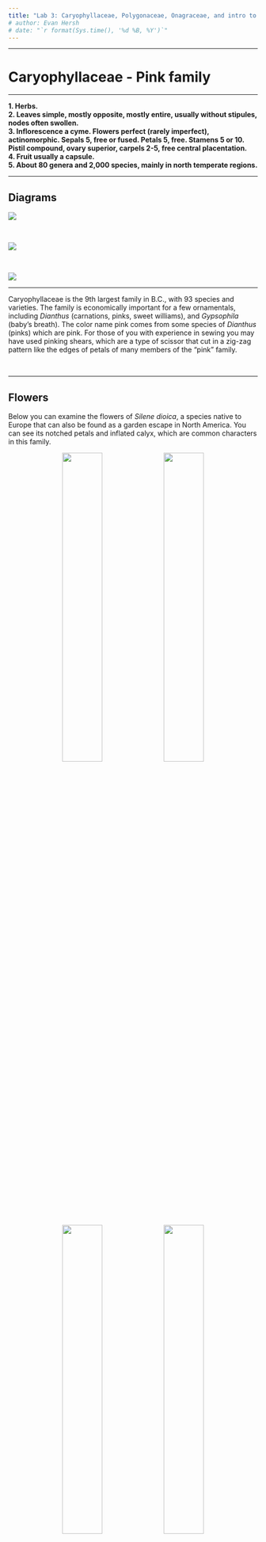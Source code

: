 ```yaml
---
title: "Lab 3: Caryophyllaceae, Polygonaceae, Onagraceae, and intro to GBIF"
# author: Evan Hersh
# date: "`r format(Sys.time(), '%d %B, %Y')`"
---
```


---

# Caryophyllaceae - Pink family

---

**1.	Herbs.**  
**2.	Leaves simple, mostly opposite, mostly entire, usually without stipules, nodes often swollen.**  
**3.	Inflorescence a cyme.  Flowers perfect (rarely imperfect), actinomorphic.  Sepals 5, free or fused.  Petals 5, free. Stamens 5 or 10.  Pistil compound, ovary superior, carpels 2-5, free central placentation.**  
**4.	Fruit usually a capsule.**  
**5.	About 80 genera and 2,000 species, mainly in north temperate regions.**  

---

## Diagrams

![](media/diagram_Caryophyllaceae1.png)

</br>

![](media/diagram_Caryophyllaceae2.png)

</br>

![](media/diagram_Caryophyllaceae3.png)

---

Caryophyllaceae is the 9th largest family in B.C., with 93 species and varieties.  The family is economically important for a few ornamentals, including *Dianthus* (carnations, pinks, sweet williams), and *Gypsophila* (baby's breath).  The color name pink comes from some species of *Dianthus* (pinks) which are pink.  For those of you with experience in sewing you may have used pinking shears, which are a type of scissor that cut in a zig-zag pattern like the edges of petals of many members of the “pink” family.

&nbsp;

---

## Flowers

Below you can examine the flowers of *Silene dioica*, a species native to Europe that can also be found as a garden escape in North America. You can see its notched petals and inflated calyx, which are common characters in this family. 

<p align="center">
![](./media/Caryophyllaceae_1.jpeg){width=40%} ![](./media/Caryophyllaceae_2.jpeg){width=40%}
![](./media/Caryophyllaceae_3.jpeg){width=40%} ![](./media/Caryophyllaceae_4.jpeg){width=40%}
</p>

&nbsp;

Here is a dissected flower. Can you identify all of the floral parts?

<p align="center">
![](./media/Caryophyllaceae_6.jpeg){width=80%}
</p>

&nbsp;

---

Here's a similar example of *Dianthus* sp. (carnations). *Dianthus* species are mainly native to Europe and Asia, but the genus is full of beautiful ornamentals that are planted worldwide. 

<p align="center">
![](./media/Caryophyllaceae_7.jpeg){width=40%} ![](./media/Caryophyllaceae_8.jpeg){width=40%}
![](./media/Caryophyllaceae_10.jpeg){width=40%}
</p>

&nbsp;

Here are some photos of a single petal from *Dianthus* sp. Can you identify the 'claw' and 'blade'?

<p align="center">
![](./media/Caryophyllaceae_11.jpeg){width=40%} ![](./media/Caryophyllaceae_12.jpeg){width=40%}
</p>

&nbsp;

---

## Leaves

Here you can see swollen nodes and opposite leaves, which are very common vegetative features in the Caryophyllaceae.

<p align="center">
![](./media/Caryophyllaceae_5.jpeg){width=80%}
</p>

<p align="center">
![](./media/Caryophyllaceae_9.jpeg){width=80%}
</p>

&nbsp;

---

## Fruit

Here is an unripe *Dianthus* fruit. You can see the fruit split open on the right. Can you tell the fruit type and placentation?

<p align="center">
![](./media/Caryophyllaceae_13.jpeg){width=40%} ![](./media/Caryophyllaceae_14.jpeg){width=40%}
</p>

&nbsp;

Here is a more mature example from *Silene dioica*.

<p align="center">
![](./media/Caryophyllaceae_16.jpeg){width=40%} ![](./media/Caryophyllaceae_17.jpeg){width=40%}
![](./media/Caryophyllaceae_18.jpeg){width=40%}
</p>



---

## Inflorescence

Another diagnostic character for the Caryophyllaceae is its inflorescence, which is typically a cyme. Pictured below is an inflorescence of *Stellaria media*, a common weed around the Vancouver area. Is this an example of a simple or a compound cyme?

<p align="center">
![](./media/Caryophyllaceae_15.jpeg){width=80%} 
</p>

</br>

*Silene dioica* also exhibits a cymose inflorescence structure.

<p align="center">
![](./media/Caryophyllaceae_19.jpeg){width=80%} 
</p>

---

## -KNOWLEDGE CHECK 3.1-

Draw a member of the Caryophyllaceae and include the following in your drawing: 

* Fused calyx  
* Notched petals
* Swollen nodes with opposite leaves
* Typical fruit and placentation 
* Cymose inflorescence structure  
* Make sure to label using the following terms: corolla, calyx, stamens, pistil, fruit (indicate fruit and placentation type)

&nbsp;

---

# Polygonaceae - Buckwheat family

---

**1.  Herbs, shrubs, or rarely vines or trees.**  
**2.  Leaves simple, alternate, often with a stipular sheath at the petiole base.  Stems often with swollen nodes.**  
**3.  Flowers usually perfect, actinomorphic, perianth in one series or of 2 series of 3 tepals each.  Tepals 3-6, usually not fused.  Stamens 6-9.  Pistil compound, ovary superior, carpels 2-4 but ovary with only 1 ovule, placentation basal.**  
**4.  Fruit an achene.**  
**5.  About 37 genera and 800 species, mainly in North Temperate regions.**  

---

## Diagrams

![](media/diagram_Polygonaceae1.png)

</br>

![](media/diagram_Polygonaceae2.png)

</br>

![](media/diagram_Polygonaceae3.png)

---

Polygonaceae is the 10th largest family in B.C., with 66 species, however this number includes several introduced weedy species.  Agricultural crops in the Polygonaceae include *Fagopyrum* (buckwheat) and *Rheum* (rhubarb).  A large number of *Polygonum* species have been reclassified to *Persicaria* and *Fallopia*.  When you use FNA and iNaturalist to identify members of this family make sure to check that you have the most current name.

---

## Flowers

Polygonaceae species typically have small white or pink flowers with parts in threes. Below you can see pictures of *Persicaria hydropiperoides*, a species that can be found around Vancouver in wet areas. Notice the crowded inflorescence with tiny pinkish flowers.

<p align="center">
![](./media/Polygonaceae_3.jpeg){width=40%} ![](./media/Polygonaceae_4.jpeg){width=40%}
</p>

&nbsp;

Another example is *Aconogonum campanulatum*, a species from the Himalayas that can be found at the UBC Botanical Garden. Take a look at those tiny flowers - can you identify the tepals, stamens, and styles?

<p align="center">
![](./media/Polygonaceae_5.jpeg){width=40%} ![](./media/Polygonaceae_6.jpeg){width=40%}
![](./media/Polygonaceae_7.jpeg){width=40%} ![](./media/Polygonaceae_8.jpeg){width=40%}
</p>

&nbsp;

---

## Nodes

An important diagnostic character for Polygonaceae is associated with their nodes, which are often swollen and have a stipular sheath (called an 'ocrea'). Can you see these characters in *P. hydropiperoides*?

<p align="center">
![](./media/Polygonaceae_1.jpeg){width=40%} ![](./media/Polygonaceae_2.jpeg){width=40%}
</p>

&nbsp;

Here are the nodes of *A. campanulatum*. In this species, the ocrea wraps around both the stem and the petiole - these different ocrea characters are often used in the Polygonaceae key to differentiate between species. In the photo on the right, you can see that ocrea has torn, but remains at the node as withered papery bits.

<p align="center">
![](./media/Polygonaceae_9.jpeg){width=40%} ![](./media/Polygonaceae_10.jpeg){width=40%}
</p>

---

## Heterostyly

The species *Fagopyrum esculentum* (buckwheat - not to be mistaken for *Eriogonum* sp. which are also called buckwheat...that's the problem with common names y'all!!!) is cultivated for its achenes (see below) and as a cover crop. *F. esculentum* is a great example of 'heterostyly', a condition that promotes outcrossing where flowers take two forms: 'pin' flowers that have long styles and short stamens, and 'thrum' flowers that have long stamens and short styles. Within an individual, every flower is either pin or thrum, and can only be pollinated by an insect that has visited the opposing form first. Can you differentiate between pin and thrum flowers in the pictures below?

<p align="center">
![](./media/Polygonaceae_11.jpeg){width=40%} ![](./media/Polygonaceae_12.jpeg){width=40%}
![](./media/Polygonaceae_13.jpeg){width=40%} ![](./media/Polygonaceae_14.jpeg){width=40%}
</p>

&nbsp;

---

## Fruit

Polygonaceae fruit are classified as achenes, despite the fact that they develop from a compound pistil. Even though they can have 2-4 carpels, only one ovule is formed within the ovary. Here you can see the three-sided achene of *F. esculentum*.

<p align="center">
![](./media/Polygonaceae_15.jpeg){width=40%} ![](./media/Polygonaceae_16.jpeg){width=40%}
</p>

&nbsp;

Achenes in the genus *Rumex* (docks and sorrels) are unique within the Polygonaceae. The inner three tepals are closely accrescent to the achene inside, forming a three-sided structure that is often adorned with wings or barbs on the margins. In addition, these inner tepals often have a round tubercule or 'callosity' on one or all three sides. See examples of *Rumex* achenes below. They often change to a reddish-brownish colour as they age. Can you spot the barbs and callosity? If you see anything like this out and about you can be pretty sure you've found *Rumex* sp....

<p align="center">
![](./media/Polygonaceae_17.jpeg){width=40%} ![](./media/Polygonaceae_18.jpeg){width=40%}
![](./media/Polygonaceae_19.jpeg){width=40%} ![](./media/Polygonaceae_20.jpeg){width=40%}
</p>

---

## -KNOWLEDGE CHECK 3.2-

Draw a Polygonaceae plant and include the following in your drawing:

* Small flowers with tepals 
* Swollen nodes and ocrea
* Simple leaves
* An achene (pretend your plant has achenes that resemble those found in the genus *Rumex*)
* Use the following terms to label your drawing: tepals, styles, stamens, node, achene, callosity, petiole, leaf blade, ocrea.  

&nbsp;

---

# Onagraceae - Evening-primrose family

--- 

**1.  Mainly herbs**  
**2. Leaves simple to pinnatifid, opposite or alternate, mostly without stipules**  
**3. Flowers perfect, mostly actinomorphic, hypanthium often conspicuous.  Sepals 4 (rarely 2 or 5), free or fused.  Petals 4 (rarely 2-6), free.  Stamens 2, 4 or 8.  Pistil compound, ovary inferior, carpels 4, placentation axile.**  
**4.  Fruit a capsule, or rarely a berry or nutlike.**  
**5. About 25 genera and 500 species, mainly New World, especially western North America.**  

---

## Diagrams

![](media/diagram_Onagraceae1.png)

</br>

![](media/diagram_Onagraceae2.png)

---

Members of the Onagraceae are easily recognized by their usually 4-merous polypetalous flowers with an inferior ovary.  It is the 18th largest family in B. C., with 46 taxa.  Several genera, especially *Fuchsia*, are grown as ornamentals, and oil from *Oenothera* seeds is used medicinally. 

---

## Flowers

You've seen *Fuschia* already in Lab 2. Take another look at the below photos, noting the long hypanthium, petaloid sepals, and inferior ovary. A conspicuous hypanthium, inferior ovary, and parts in 4's are good characters to help you narrow down to this family.

<p align="center">
![](./media/basic_1.jpeg){width=40%} ![](./media/basic_2.jpeg){width=40%}
![](./media/basic_2.5.jpeg){width=40%} ![](./media/basic_3.jpeg){width=40%}
</p>

<p align="center">
![](./media/basic_4.jpeg){width=80%}
</p>

&nbsp;

Here is a local weedy example, *Epilobium ciliatum*. It has small flowers with a long, slender ovary that is often mistaken as part of the pedicel. Can you identify all of the whorls?

<p align="center">
![](./media/Onagraceae_3.jpeg){width=40%} 
![](./media/Onagraceae_4.jpeg){width=40%}
![](./media/Onagraceae_5.jpeg){width=40%}
![](./media/Onagraceae_6.jpeg){width=40%}
</p>

&nbsp;

---

## Fruit

Most Onagraceae species form capsules from compound ovaries (though *Fuchsia* forms a berry). Here is a developing ovary from a *Fuchsia* flower. Can you tell how many carpels there are, and the type of placentation?

<p align="center">
![](./media/Onagraceae_1.jpeg){width=40%} 
![](./media/Onagraceae_2.jpeg){width=40%}
</p>

&nbsp;

*Epilobium* capsules dehisce along four sutures, and release hundreds of hairy seeds that disperse in the wind. 

<p align="center">
![](./media/Onagraceae_7.jpeg){width=40%} 
![](./media/Onagraceae_8.jpeg){width=40%}
![](./media/Onagraceae_9.jpeg){width=40%}
![](./media/Onagraceae_10.jpeg){width=40%}
</p>

&nbsp;

---

Some showy local examples come from the genus *Chamaenerion*. The top two photos show *C. angustifolium* (fireweed), which is a widespread weed that is often seen on roadsides and disturbed lots. The bottom two photos show *C. latifolium*, which has flowers that look quite similar to fireweed's but is much shorter and only found along subalpine streams. Can you see the parts in 4's?

<p align="center">
![](./media/Onagraceae_11.jpeg){width=40%} 
![](./media/Onagraceae_12.jpeg){width=40%}
</p>

<p align="center">
![](./media/Onagraceae_13.jpeg){width=40%}
![](./media/Onagraceae_14.jpeg){width=40%}
</p>

&nbsp;

---

## -KNOWLEDGE CHECK 3.3- 

Using the above photos, draw *Epilobium ciliatum* and include the following: 

* A drawing of a flower including long slender ovary
* A drawing of a mature, dehiscing capsule with hairy seeds  
* Label your drawings with the following terms: sepals, petals, stamens, style, stigma, ovary, capsule, seeds. 

---

# Exploring GBIF

---

## Motivation

As taxonomists it is useful to know where species occur and co-occur on continental scales to help inform species delimitations. For example, two sister species separated by a major geographic barrier (such as a mountain range) are not likely to interbreed. This type of information is one piece of the puzzle of delimiting species. To make preliminary estimates of a species' distribution, we can harness the data resources organized by the [Global Biodiversity Information Facility](https://www.gbif.org/what-is-gbif). GBIF is an open-access database housing information about where and when species have been observed or collected. To the modern plant taxonomist, it is indispensable: one can search GBIF for any plant taxon of interest, and immediately have access to all global records of where and when their plant has been observed.



<!-- To scratch the surface of GBIF reveals a massive database spanning the entire tree of life. How does one go about efficiently collecting, organizing, validating, and analyzing so much information? The solution is made tractable by employing data analysis tools like those found in R. By combining the biodiversity resources of GBIF with the analytical tools in R, we can collect, process, and visualize species distribution data on any laptop or tablet. In this week's lab we'll first gather the required tools (R and GBIF) and develop some basic skills using them. In the following lab we'll use our new skills to create research-grade distribution maps. -->

</br>

---

## Activity: Look up the occurrence of a local species

---

Let's jump into GBIF! First go to the [GBIF website](https://www.gbif.org). For this exercise, we'll focus on looking up species occurrence data. Click the "Get Data" tab at the top and select "Species" from the drop-down menu. Then type in your species of interest.

<p align="center">
![](./media/gbif_1.png){width=100%}
</p>

</br>

You can see the first name in the list is the "main" species page, and then it lists a series of hybrids (indicated by an 'x' between the two specific epithets). Clicking on the main entry will bring up an overview of the database for that species.

<p align="center">
![](./media/gbif_2.png){width=100%}
</p>

</br>

Just above the map on the top-left, it lists the total number of records in the database worldwide. Scrolling down a bit will show you a list of countries in which that species is considered "introduced" in, as well as the number of names for that species that occur in the database. *Epilobium ciliatum* is the only name used for this species in the GBIF database.

<p align="center">
![](./media/gbif_4.png){width=100%}
</p>

</br>

The map has tons of useful features for filtering data, including filters by year (slider at bottom-left) and by observation type (button in bottom-right). For example, we can zoom in on Europe (just like you would in Google Maps), and filter observations to only include human observations that were made after the year 1900. If we then click the "Explore area" button, we can view the data that matches our filtering criteria.

<p align="center">
![](./media/gbif_3.png){width=100%}
</p>

</br>

The "Metrics" tab will show us some great summary statistics of our filtered observations. At the top we see that our filters resulted in 82,617 occurrences (out of 123,331 total), so it appears that the majority of the observations of *E. ciliatum* come from Europe! Scrolling down a bit, we can see metrics on number of occurrences by month and year. This species is observed primarily between May and October (but a lot in January too), and the number of observations really takes off around 1975.

<p align="center">
![](./media/gbif_5.png){width=100%}
</p>

</br>

We can also adjust our filters using the pane on the left. Let's say we want to restrict our results to only those found on iNaturalist. Click "Dataset" tab and type in "iNaturalist" and select "iNaturalist Research-grade Observations". Now, we only have 230 observations! Why do you think there are so few? What happens if you do the same thing but in North America? What databases do the majority of *E. ciliatum* observations occur in in Europe?

---

## -KNOWLEDGE CHECK 3.4-

Using GBIF, look up one of the species you've observed for your iNaturalist project (or look up a nearby observation made by someone else). Restrict your observations to only those found within your continent after the year 1900, and answer the following questions:

* How many occurrences of this species are there in all databases? 
* How many names are used for this species?
* How many countries has this species been introduced to?
* In which month and year is this species observed the most?
* What database has the most occurrences?
* How many occurrences does iNaturalist have?
* How would you describe this species' geographic range?

---

# For next week (Lab 4)

* Please download and install ImageJ (https://imagej.nih.gov/ij/download.html), as we will be using it next week for Lab 4. 
* Also, if you haven't already, please put your info into the class google sheet (https://docs.google.com/spreadsheets/d/1lUajuGPwVc29feAesxS9DYLhfNqYxRrawvofaE6bYjA/edit#gid=0) so that I can invite you to our BIOL 324 iNaturalist project space. Also, you will be using this sheet to fill in your herbarium specimen measurements for lab next week.

